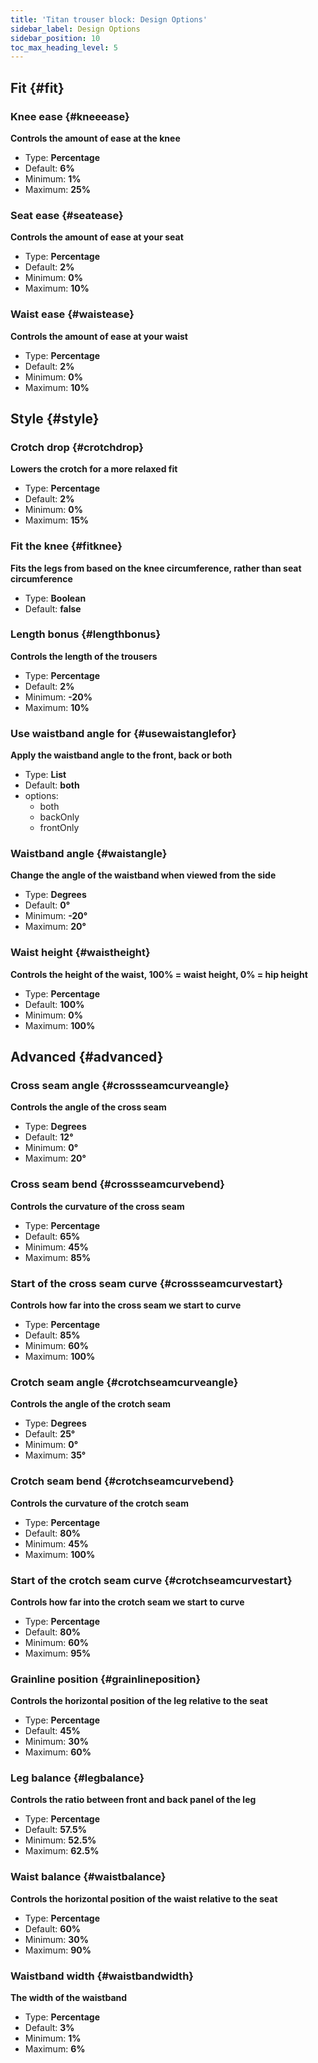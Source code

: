 ```yaml
---
title: 'Titan trouser block: Design Options'
sidebar_label: Design Options
sidebar_position: 10
toc_max_heading_level: 5
---
```



## Fit {#fit}

### Knee ease {#kneeease}

**Controls the amount of ease at the knee**

- Type: **Percentage**
- Default: **6%**
- Minimum: **1%**
- Maximum: **25%**

<Kneeease />

### Seat ease {#seatease}

**Controls the amount of ease at your seat**

- Type: **Percentage**
- Default: **2%**
- Minimum: **0%**
- Maximum: **10%**

<Seatease />

### Waist ease {#waistease}

**Controls the amount of ease at your waist**

- Type: **Percentage**
- Default: **2%**
- Minimum: **0%**
- Maximum: **10%**

<Waistease />

## Style {#style}

### Crotch drop {#crotchdrop}

**Lowers the crotch for a more relaxed fit**

- Type: **Percentage**
- Default: **2%**
- Minimum: **0%**
- Maximum: **15%**

<Crotchdrop />

### Fit the knee {#fitknee}

**Fits the legs from based on the knee circumference, rather than seat circumference**

- Type: **Boolean**
- Default: **false**

<Fitknee />

### Length bonus {#lengthbonus}

**Controls the length of the trousers**

- Type: **Percentage**
- Default: **2%**
- Minimum: **-20%**
- Maximum: **10%**

<Lengthbonus />

### Use waistband angle for {#usewaistanglefor}

**Apply the waistband angle to the front, back or both**

- Type: **List**
- Default: **both**
- options:
  - both
  - backOnly
  - frontOnly

<Usewaistanglefor />

### Waistband angle {#waistangle}

**Change the angle of the waistband when viewed from the side**

- Type: **Degrees**
- Default: **0°**
- Minimum: **-20°**
- Maximum: **20°**

<Waistangle />

### Waist height {#waistheight}

**Controls the height of the waist, 100% = waist height, 0% = hip height**

- Type: **Percentage**
- Default: **100%**
- Minimum: **0%**
- Maximum: **100%**

<Waistheight />

## Advanced {#advanced}

### Cross seam angle {#crossseamcurveangle}

**Controls the angle of the cross seam**

- Type: **Degrees**
- Default: **12°**
- Minimum: **0°**
- Maximum: **20°**

<Crossseamcurveangle />

### Cross seam bend {#crossseamcurvebend}

**Controls the curvature of the cross seam**

- Type: **Percentage**
- Default: **65%**
- Minimum: **45%**
- Maximum: **85%**

<Crossseamcurvebend />

### Start of the cross seam curve {#crossseamcurvestart}

**Controls how far into the cross seam we start to curve**

- Type: **Percentage**
- Default: **85%**
- Minimum: **60%**
- Maximum: **100%**

<Crossseamcurvestart />

### Crotch seam angle {#crotchseamcurveangle}

**Controls the angle of the crotch seam**

- Type: **Degrees**
- Default: **25°**
- Minimum: **0°**
- Maximum: **35°**

<Crotchseamcurveangle />

### Crotch seam bend {#crotchseamcurvebend}

**Controls the curvature of the crotch seam**

- Type: **Percentage**
- Default: **80%**
- Minimum: **45%**
- Maximum: **100%**

<Crotchseamcurvebend />

### Start of the crotch seam curve {#crotchseamcurvestart}

**Controls how far into the crotch seam we start to curve**

- Type: **Percentage**
- Default: **80%**
- Minimum: **60%**
- Maximum: **95%**

<Crotchseamcurvestart />

### Grainline position {#grainlineposition}

**Controls the horizontal position of the leg relative to the seat**

- Type: **Percentage**
- Default: **45%**
- Minimum: **30%**
- Maximum: **60%**

<Grainlineposition />

### Leg balance {#legbalance}

**Controls the ratio between front and back panel of the leg**

- Type: **Percentage**
- Default: **57.5%**
- Minimum: **52.5%**
- Maximum: **62.5%**

<Legbalance />

### Waist balance {#waistbalance}

**Controls the horizontal position of the waist relative to the seat**

- Type: **Percentage**
- Default: **60%**
- Minimum: **30%**
- Maximum: **90%**

<Waistbalance />

### Waistband width {#waistbandwidth}

**The width of the waistband**

- Type: **Percentage**
- Default: **3%**
- Minimum: **1%**
- Maximum: **6%**

<Waistbandwidth />
